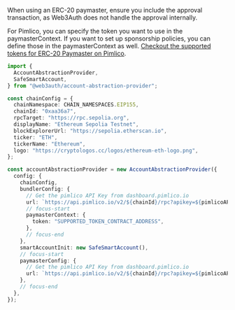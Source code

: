 
When using an ERC-20 paymaster, ensure you include the approval transaction, as Web3Auth does not
handle the approval internally.

For Pimlico, you can specify the token you want to use in the paymasterContext. If you want to set
up sponsorship policies, you can define those in the paymasterContext as well.
[Checkout the supported tokens for ERC-20 Paymaster on Pimlico](https://docs.pimlico.io/infra/paymaster/erc20-paymaster/supported-tokens).

```ts
import {
  AccountAbstractionProvider,
  SafeSmartAccount,
} from "@web3auth/account-abstraction-provider";

const chainConfig = {
  chainNamespace: CHAIN_NAMESPACES.EIP155,
  chainId: "0xaa36a7",
  rpcTarget: "https://rpc.sepolia.org",
  displayName: "Ethereum Sepolia Testnet",
  blockExplorerUrl: "https://sepolia.etherscan.io",
  ticker: "ETH",
  tickerName: "Ethereum",
  logo: "https://cryptologos.cc/logos/ethereum-eth-logo.png",
};

const accountAbstractionProvider = new AccountAbstractionProvider({
  config: {
    chainConfig,
    bundlerConfig: {
      // Get the pimlico API Key from dashboard.pimlico.io
      url: `https://api.pimlico.io/v2/${chainId}/rpc?apikey=${pimlicoAPIKey}`,
      // focus-start
      paymasterContext: {
        token: "SUPPORTED_TOKEN_CONTRACT_ADDRESS",
      },
      // focus-end
    },
    smartAccountInit: new SafeSmartAccount(),
    // focus-start
    paymasterConfig: {
      // Get the pimlico API Key from dashboard.pimlico.io
      url: `https://api.pimlico.io/v2/${chainId}/rpc?apikey=${pimlicoAPIKey}`,
    },
    // focus-end
  },
});
```
